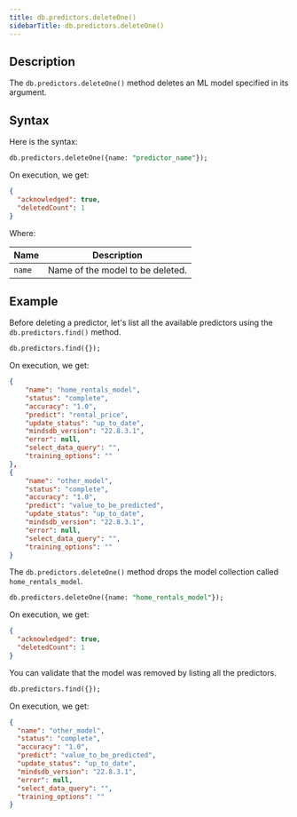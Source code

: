 ```yaml
---
title: db.predictors.deleteOne()
sidebarTitle: db.predictors.deleteOne()
---
```


## Description

The `db.predictors.deleteOne()` method deletes an ML model specified in its argument.

## Syntax

Here is the syntax:

```sql
db.predictors.deleteOne({name: "predictor_name"});
```

On execution, we get:

```json
{
  "acknowledged": true,
  "deletedCount": 1
}
```

Where:

| Name   | Description                      |
| ------ | -------------------------------- |
| `name` | Name of the model to be deleted. |

## Example

Before deleting a predictor, let's list all the available predictors using the `db.predictors.find()` method.

```sql
db.predictors.find({});
```

On execution, we get:

```json
{
    "name": "home_rentals_model",
    "status": "complete",
    "accuracy": "1.0",
    "predict": "rental_price",
    "update_status": "up_to_date",
    "mindsdb_version": "22.8.3.1",
    "error": null,
    "select_data_query": "",
    "training_options": ""
},
{
    "name": "other_model",
    "status": "complete",
    "accuracy": "1.0",
    "predict": "value_to_be_predicted",
    "update_status": "up_to_date",
    "mindsdb_version": "22.8.3.1",
    "error": null,
    "select_data_query": "",
    "training_options": ""
}
```

The `db.predictors.deleteOne()` method drops the model collection called `home_rentals_model`.

```sql
db.predictors.deleteOne({name: "home_rentals_model"});
```

On execution, we get:

```json
{
  "acknowledged": true,
  "deletedCount": 1
}
```

You can validate that the model was removed by listing all the predictors.

```sql
db.predictors.find({});
```

On execution, we get:

```json
{
  "name": "other_model",
  "status": "complete",
  "accuracy": "1.0",
  "predict": "value_to_be_predicted",
  "update_status": "up_to_date",
  "mindsdb_version": "22.8.3.1",
  "error": null,
  "select_data_query": "",
  "training_options": ""
}
```
